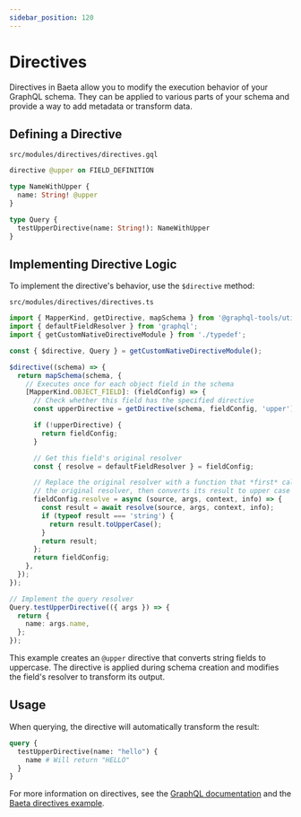 ```yaml
---
sidebar_position: 120
---
```


# Directives

Directives in Baeta allow you to modify the execution behavior of your GraphQL schema. They can be applied to various parts of your schema and provide a way to add metadata or transform data.

## Defining a Directive

`src/modules/directives/directives.gql`

```graphql
directive @upper on FIELD_DEFINITION

type NameWithUpper {
  name: String! @upper
}

type Query {
  testUpperDirective(name: String!): NameWithUpper
}
```

## Implementing Directive Logic

To implement the directive's behavior, use the `$directive` method:

`src/modules/directives/directives.ts`

```typescript
import { MapperKind, getDirective, mapSchema } from '@graphql-tools/utils';
import { defaultFieldResolver } from 'graphql';
import { getCustomNativeDirectiveModule } from './typedef';

const { $directive, Query } = getCustomNativeDirectiveModule();

$directive((schema) => {
  return mapSchema(schema, {
    // Executes once for each object field in the schema
    [MapperKind.OBJECT_FIELD]: (fieldConfig) => {
      // Check whether this field has the specified directive
      const upperDirective = getDirective(schema, fieldConfig, 'upper')?.[0];

      if (!upperDirective) {
        return fieldConfig;
      }

      // Get this field's original resolver
      const { resolve = defaultFieldResolver } = fieldConfig;

      // Replace the original resolver with a function that *first* calls
      // the original resolver, then converts its result to upper case
      fieldConfig.resolve = async (source, args, context, info) => {
        const result = await resolve(source, args, context, info);
        if (typeof result === 'string') {
          return result.toUpperCase();
        }
        return result;
      };
      return fieldConfig;
    },
  });
});

// Implement the query resolver
Query.testUpperDirective(({ args }) => {
  return {
    name: args.name,
  };
});
```

This example creates an `@upper` directive that converts string fields to uppercase. The directive is applied during schema creation and modifies the field's resolver to transform its output.

## Usage

When querying, the directive will automatically transform the result:

```graphql
query {
  testUpperDirective(name: "hello") {
    name # Will return "HELLO"
  }
}
```
For more information on directives, see the [GraphQL documentation](https://graphql.org/learn/execution/#directives) and the [Baeta directives example](https://github.com/andreisergiu98/baeta/tree/main/examples/directives).
